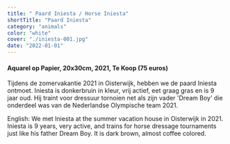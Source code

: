 ```yaml
---
title: " Paard Iniesta / Horse Iniesta"
shortTitle: "Paard Iniesta"
category: "animals"
color: "white"
cover: "./iniesta-001.jpg"
date: "2022-01-01"
---
```

    
#### Aquarel op Papier, 20x30cm, 2021, Te Koop (75 euros)
Tijdens de zomervakantie 2021 in Oisterwijk, hebben we de paard Iniesta ontmoet. Iniesta is donkerbruin in kleur, vrij actief, eet graag gras en is 9 jaar oud. Hij traint voor dressuur tornoien net als zijn vader 'Dream Boy' die onderdeel was van de Nederlandse Olympische team 2021.


English: We met Iniesta at the summer vacation house in Oisterwijk in 2021. Iniesta is 9 years, very active, and trains for horse dressage tournaments just like his father Dream Boy. It is dark brown, almost coffee colored.